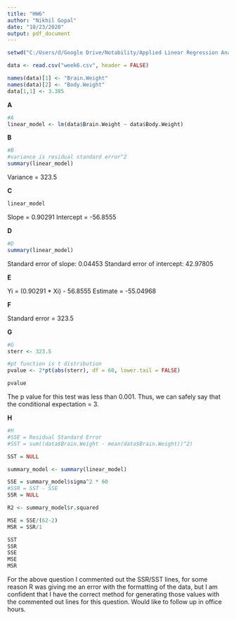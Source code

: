 ---
title: "HW6"
author: "Nikhil Gopal"
date: "10/23/2020"
output: pdf_document
---

```{r}
setwd("C:/Users/d/Google Drive/Notability/Applied Linear Regression Analysis/psets/6")

data <- read.csv("week6.csv", header = FALSE)

names(data)[1] <- "Brain.Weight"
names(data)[2] <- "Body.Weight"
data[1,1] <- 3.385

```


**A**

```{r}
#A
linear_model <- lm(data$Brain.Weight ~ data$Body.Weight)

```

**B**

```{r}
#B
#variance is residual standard error^2
summary(linear_model)
```


Variance = 323.5

**C**

```{r}
linear_model
```

Slope = 0.90291
Intercept = -56.8555

**D**

```{r}
#D
summary(linear_model)
```

Standard error of slope: 0.04453
Standard error of intercept: 42.97805

**E**

Yi = (0.90291 * Xi) - 56.8555
Estimate = -55.04968

**F**

Standard error = 323.5


**G**

```{r}

#G
sterr <- 323.5

#pt function is t distribution
pvalue <- 2*pt(abs(sterr), df = 60, lower.tail = FALSE)

pvalue

```

The p value for this test was less than 0.001. Thus, we can safely say that the conditional expectation = 3.

**H**


```{r}
#H
#SSE = Residual Standard Error
#SST = sum((data$Brain.Weight - mean(data$Brain.Weight))^2)

SST = NULL

summary_model <- summary(linear_model)

SSE = summary_model$sigma^2 * 60
#SSR = SST - SSE
SSR = NULL

R2 <- summary_model$r.squared

MSE = SSE/(62-2)
MSR = SSR/1

SST
SSR
SSE
MSE
MSR


```

For the above question I commented out the SSR/SST lines, for some reason R was giving me an error with the formatting of the data, but I am confident that I have the correct method for generating those values with the commented out lines for this question. Would like to follow up in office hours.